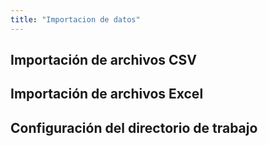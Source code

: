 ```yaml
---
title: "Importacion de datos"
---
```


## Importación de archivos CSV

## Importación de archivos Excel

## Configuración del directorio de trabajo
